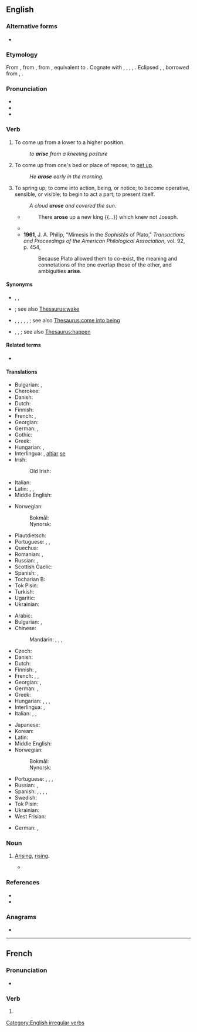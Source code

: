 {{also|ärise|arisé}}
==English==

===Alternative forms===
* {{l|en|arize}} {{qualifier|obsolete}}

===Etymology===
From {{inh|en|enm|arisen}}, from {{inh|en|ang|ārīsan||to arise, get up; rise; spring from, originate; spring up, ascend}}, from {{inh|en|gem-pro|*uzrīsaną||to rise up, arise}}, equivalent to {{prefix|en|a|rise}}. Cognate with {{cog|sco|arise}}, {{m|sco|aryse||to arise, rise up, come into existence}}, {{cog|gml|errīsen||to stand up, arise}}, {{cog|goh|irrīsan||to rise up, fall}}, {{cog|got|𐌿𐍂𐍂𐌴𐌹𐍃𐌰𐌽||to arise}}. Eclipsed {{noncog|enm|sourden}}, {{m|enm|sorden}}, borrowed from {{noncog|fro|sordre}}, {{m|fro|sourdre|t=to arise, originate, fly up}}.

===Pronunciation===
* {{IPA|en|/əˈɹaɪz/}}
* {{audio|en|en-us-arise.ogg|Audio (US)}}
* {{rhymes|en|aɪz|s=2}}

===Verb===
{{en-verb|arises|arising|arose|arisen}}

# To come up from a lower to a higher position.
#: ''to '''arise''' from a kneeling posture''
# To come up from one's bed or place of repose; to [[get up]].
#: ''He '''arose''' early in the morning.''
# To spring up; to come into action, being, or notice; to become operative, sensible, or visible; to begin to act a part; to present itself.
#: ''A cloud '''arose''' and covered the sun.''
#* {{RQ:KJV|Exodus|1|8}}
#*: There '''arose''' up a new king {{...}} which knew not Joseph.
#* {{RQ:Milton Paradise Lost|7|passage=the doubts that in his heart '''arose'''}}
#* '''1961''', J. A. Philip, "Mimesis in the ''Sophistês'' of Plato," ''Transactions and Proceedings of the American Philological Association'', vol. 92, p. 454,
#*: Because Plato allowed them to co-exist, the meaning and connotations of the one overlap those of the other, and ambiguities '''arise'''.

====Synonyms====
* {{sense|come up from a lower positon}} {{l|en|rise}}, {{l|en|spring}}, {{l|en|stand up}}
* {{sense|come up from one's bed}} {{l|en|awaken}}; see also [[Thesaurus:wake]]
* {{sense|spring up; to come into being}} {{l|en|appear}}, {{l|en|emerge}}, {{l|en|originate}}, {{l|en|pop up}} {{qualifier|idiomatic}}, {{l|en|reappear}} {{qualifier|resume existing}}, {{l|en|surface}}; see also [[Thesaurus:come into being]]
* {{sense|spring up; to come into action}} {{l|en|come about}}, {{l|en|come to pass}}, {{l|en|occur}}; see also [[Thesaurus:happen]]

====Related terms====
* {{l|en|arisal}}

====Translations====
{{trans-top|get up, stand up}}
* Bulgarian: {{t+|bg|излизам}}, {{t+|bg|произлизам}}
* Cherokee: {{t|chr|ᎠᏗᏗᎠ}}
* Danish: {{t|da|stå op}}
* Dutch: {{t+|nl|opstaan}}
* Finnish: {{t+|fi|nousta}}
* French: {{t+|fr|se lever}}, {{t+|fr|relever|alt=se relever}}
* Georgian: {{t|ka|ადგომა|sc=Geor}}
* German: {{t+|de|sich erheben}}, {{t+|de|aufstehen}}
* Gothic: {{t|got|𐌿𐍂𐍂𐌴𐌹𐍃𐌰𐌽}}
* Greek: {{t+|el|σηκώνομαι}}
* Hungarian: {{t+|hu|felkel}}, {{t+|hu|felemelkedik}}
* Interlingua: {{t|ia|surger}}, [[altiar]] [[se]]
* Irish: {{t|ga|éirigh}}
*: Old Irish: {{t|sga|at·reig}}
* Italian: {{t+|it|sorgere}}
* Latin: {{t+|la|surgo}}, {{t|la|enascor}}, {{t+|la|existo}}
* Middle English: {{t|enm|arisen}}
{{trans-mid}}
* Norwegian:
*: Bokmål: {{t+|nb|stå opp}}
*: Nynorsk: {{t|nn|stå opp}}
* Plautdietsch: {{t|pdt|oppstonen}}
* Portuguese: {{t+|pt|surgir}}, {{t|pt|[[levantar]]-[[se]]}}, {{t+|pt|ascender}}
* Quechua: {{t|qu|hatariy}}
* Romanian: {{t+|ro|ridica}}, {{t+|ro|scula}}
* Russian: {{t+|ru|встава́ть|impf}}, {{t+|ru|встать|pf}}
* Scottish Gaelic: {{t|gd|èirich}}
* Spanish: {{t+|es|surgir}}, {{t|es|[[levantar]]se}}
* Tocharian B: {{t|txb|tsänk-}}
* Tok Pisin: {{t+|tpi|kamap}}
* Turkish: {{t+|tr|kalkmak}}
* Ugaritic: {{t|uga|𐎖𐎎}}
* Ukrainian: {{t|uk|встава́ти}}
{{trans-bottom}}

{{trans-top|start to exist, originate}}
* Arabic: {{t+|ar|نَهَضَ}}
* Bulgarian: {{t+|bg|възниквам}}, {{t|bg|появявам се}}
* Chinese:
*: Mandarin: {{t+|cmn|起來|sc=Hani}}, {{t+|cmn|起来|tr=qǐlái|sc=Hani}}, {{t+|cmn|產生|sc=Hani}}, {{t+|cmn|产生|tr=chǎnshēng|sc=Hani}}
* Czech: {{t+|cs|vzniknout}}
* Danish: {{t|da|opstå}}
* Dutch: {{t+|nl|ontstaan}}
* Finnish: {{t+|fi|syntyä}}, {{t|fi|saada alkunsa}}
* French: {{t+|fr|surgir}}, {{t+|fr|apparaitre}}, {{t+|fr|naitre}}
* Georgian: {{t|ka|აღმოცენება|sc=Geor}}, {{t|ka|წამოჭრა|sc=Geor}}
* German: {{t+|de|entstehen}}, {{t+|de|auftreten}}
* Greek: {{t+|el|ανακύπτω}}
* Hungarian: {{t+|hu|fakad}}, {{t+|hu|ered}}, {{t+|hu|származik}}, {{t+|hu|keletkezik}}
* Interlingua: {{t|ia|surger}}, {{t|ia|provenir}}
* Italian: {{t+|it|sorgere}}, {{t+|it|apparire}}, {{t+|it|nascere}}
{{trans-mid}}
* Japanese: {{t+|ja|起こる|tr=おこる, okoru|sc=Jpan}}
* Korean: {{t+|ko|일어나다}}
* Latin: {{t|la|surgere}}
* Middle English: {{t|enm|arisen}}
* Norwegian:
*: Bokmål: {{t|nb|oppstå}}
*: Nynorsk: {{t|nn|oppstå}}
* Portuguese: {{t+|pt|surgir}}, {{t+|pt|provir}}, {{t+|pt|aparecer}}, {{t+|pt|nascer}}
* Russian: {{t+|ru|возника́ть|impf}}, {{t+|ru|возни́кнуть|pf}}
* Spanish: {{t+|es|surgir}}, {{t+|es|provenir}}, {{t+|es|aparecer}}, {{t+|es|nacer}}, {{t+|es|dimanar}} {{qualifier|formal}}
* Swedish: {{t+|sv|uppstå}}
* Tok Pisin: {{t+|tpi|kamap}}
* Ukrainian: {{t|uk|виника́ти}}
* West Frisian: {{t|fy|ûntstean}}
{{trans-bottom}}

{{trans-top|begin to act a part, become relevant}}
* German: {{t+|de|erwachsen}}, {{t+|de|aufkommen}}
{{trans-bottom}}

===Noun===
{{en-noun}}

# {{lb|en|obsolete}} [[arising|Arising]], [[rising]].
#* {{RQ:Marlowe Tamburlaine|1|III|i|page=43|And if before the Sunne haue meaſured heauen<br>With triple circuit thou regreet vs not,<br>We meane to take his mornings next '''ariſe'''.<br>For meſſenger, he will not be reclaim’d,<br>And meane to fetch thee in deſpight of him.}}

===References===
* {{R:Century 1911}}
* {{R:Webster 1913}}

===Anagrams===
* {{anagrams|en|a=aeirs|Aesir|Aries|ERISA|Resia|aesir|aires|raise|reais|serai}}

[[Category:English irregular verbs]]

----

==French==

===Pronunciation===
* {{homophones|fr|arisent|arises}}

===Verb===
{{head|fr|verb form}}

# {{inflection of|fr|ariser||1//3|s|pres|ind//sub|;|2|s|imp}}